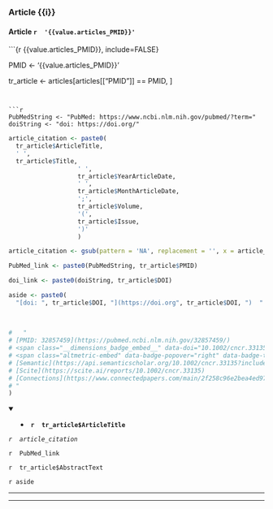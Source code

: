 ### Article {{i}}

#### Article `r  '{{value.articles_PMID}}'`

```{r {{value.articles_PMID}}, include=FALSE}

PMID <- '{{value.articles_PMID}}'

tr_article <- articles[articles[["PMID"]] == PMID, ]


```


```r
PubMedString <- "PubMed: https://www.ncbi.nlm.nih.gov/pubmed/?term="
doiString <- "doi: https://doi.org/"
```


```r

article_citation <- paste0(
  tr_article$ArticleTitle,
  ' ',
  tr_article$Title,
                   ' ',
                   tr_article$YearArticleDate,
                   ' ',
                   tr_article$MonthArticleDate,
                   ';',
                   tr_article$Volume,
                   '(',
                   tr_article$Issue,
                   ')'
                   )

article_citation <- gsub(pattern = 'NA', replacement = '', x = article_citation)

PubMed_link <- paste0(PubMedString, tr_article$PMID)

doi_link <- paste0(doiString, tr_article$DOI)

aside <- paste0(
  "[doi: ", tr_article$DOI, "](https://doi.org", tr_article$DOI, ")  " 
  
  
  
#   "
# [PMID: 32857459](https://pubmed.ncbi.nlm.nih.gov/32857459/)
# <span class="__dimensions_badge_embed__" data-doi="10.1002/cncr.33135" data-style="small_circle"></span>
# <span class="altmetric-embed" data-badge-popover="right" data-badge-type="donut" data-doi="10.1002/cncr.33135"></span>
# [Semantic](https://api.semanticscholar.org/10.1002/cncr.33135?include_unknown_references=true)
# [Scite](https://scite.ai/reports/10.1002/cncr.33135)
# [Connections](https://www.connectedpapers.com/main/2f258c96e2bea4ed973b3ba67ffde9e0cc3d56c9/Frequency-and-clinicopathologic-associations-of-DNA-mismatch-repair-protein-deficiency-in-ampullary-carcinoma-Routine-testing-is-indicated/graph)
# "
)


```



<details open> <summary>
- **`r  tr_article$ArticleTitle`**
</summary>

*`r  article_citation`*

`r  PubMed_link`

`r  tr_article$AbstractText`

<!-- `r  doi_link` -->

</details>

<aside>
`r aside`
<hr>
</aside>


---


